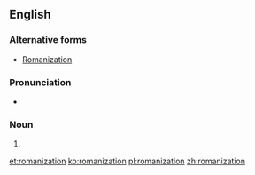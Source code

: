 {{wikipedia}}
==English==

===Alternative forms===
* [[Romanization]]

===Pronunciation===
* {{audio|en-us-Romanization.ogg|Audio (US)|lang=en}}

===Noun===
{{en-noun}}

# {{alternative form of|Romanization|lang=en}}

[[et:romanization]]
[[ko:romanization]]
[[pl:romanization]]
[[zh:romanization]]